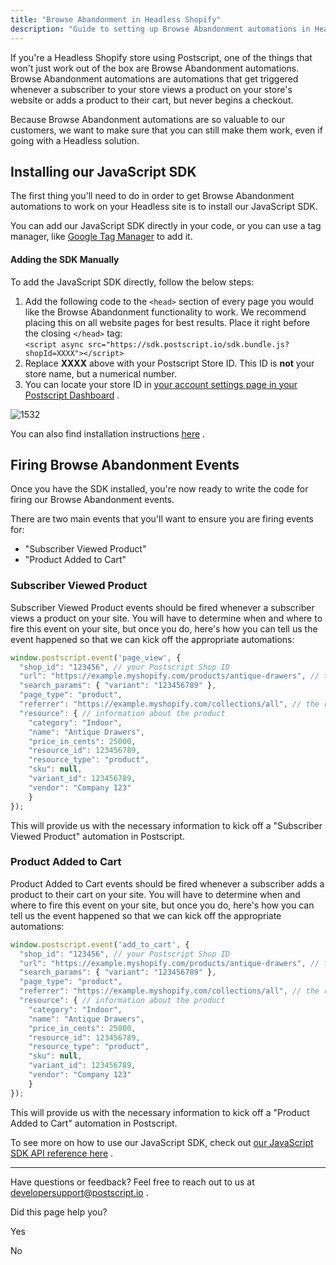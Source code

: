 ```yaml
---
title: "Browse Abandonment in Headless Shopify"
description: "Guide to setting up Browse Abandonment automations in Headless Shopify stores using Postscript"
---
```

If you're a Headless Shopify store using Postscript, one of the things that won't just work out of the box are Browse Abandonment automations. Browse Abandonment automations are automations that get triggered whenever a subscriber to your store views a product on your store's website or adds a product to their cart, but never begins a checkout.

Because Browse Abandonment automations are so valuable to our customers, we want to make sure that you can still make them work, even if going with a Headless solution.

## Installing our JavaScript SDK

The first thing you'll need to do in order to get Browse Abandonment automations to work on your Headless site is to install our JavaScript SDK.

You can add our JavaScript SDK directly in your code, or you can use a tag manager, like [Google Tag Manager](https://tagmanager.google.com/)
 to add it.

#### Adding the SDK Manually

To add the JavaScript SDK directly, follow the below steps:

1.  Add the following code to the `<head>` section of every page you would like the Browse Abandonment functionality to work. We recommend placing this on all website pages for best results. Place it right before the closing `</head>` tag:  
    `<script async src="https://sdk.postscript.io/sdk.bundle.js?shopId=XXXX"></script>`
2.  Replace **XXXX** above with your Postscript Store ID. This ID is **not** your store name, but a numerical number.
3.  You can locate your store ID in [your account settings page in your Postscript Dashboard](https://app.postscript.io/account/settings)
    .

![1532](https://files.readme.io/3d828db-ShopID.gif "ShopID.gif")

You can also find installation instructions [here](/docs/about-our-sdk#headless-shopify-stores)
.

## Firing Browse Abandonment Events

Once you have the SDK installed, you're now ready to write the code for firing our Browse Abandonment events.

There are two main events that you'll want to ensure you are firing events for:

*   "Subscriber Viewed Product"
*   "Product Added to Cart"

### Subscriber Viewed Product

Subscriber Viewed Product events should be fired whenever a subscriber views a product on your site. You will have to determine when and where to fire this event on your site, but once you do, here's how you can tell us the event happened so that we can kick off the appropriate automations:

```javascript
window.postscript.event('page_view', { 
  "shop_id": "123456", // your Postscript Shop ID
  "url": "https://example.myshopify.com/products/antique-drawers", // the current page
  "search_params": { "variant": "123456789" }, 
  "page_type": "product", 
  "referrer": "https://example.myshopify.com/collections/all", // the referring page
  "resource": { // information about the product
  	"category": "Indoor", 
  	"name": "Antique Drawers", 
  	"price_in_cents": 25000, 
  	"resource_id": 123456789, 
  	"resource_type": "product", 
  	"sku": null, 
  	"variant_id": 123456789, 
  	"vendor": "Company 123" 
	} 
});

```

This will provide us with the necessary information to kick off a "Subscriber Viewed Product" automation in Postscript.

### Product Added to Cart

Product Added to Cart events should be fired whenever a subscriber adds a product to their cart on your site. You will have to determine when and where to fire this event on your site, but once you do, here's how you can tell us the event happened so that we can kick off the appropriate automations:

```javascript
window.postscript.event('add_to_cart', { 
  "shop_id": "123456", // your Postscript Shop ID
  "url": "https://example.myshopify.com/products/antique-drawers", // the current page
  "search_params": { "variant": "123456789" }, 
  "page_type": "product", 
  "referrer": "https://example.myshopify.com/collections/all", // the referring page
  "resource": { // information about the product
  	"category": "Indoor", 
  	"name": "Antique Drawers", 
  	"price_in_cents": 25000, 
  	"resource_id": 123456789, 
  	"resource_type": "product", 
  	"sku": null, 
  	"variant_id": 123456789, 
  	"vendor": "Company 123" 
	} 
});

```

This will provide us with the necessary information to kick off a "Product Added to Cart" automation in Postscript.

To see more on how to use our JavaScript SDK, check out [our JavaScript SDK API reference here](/docs/javascript-sdk-api-reference)
.

* * *

Have questions or feedback? Feel free to reach out to us at [developersupport@postscript.io](mailto:developersupport@postscript.io)
.

Did this page help you?

Yes

No